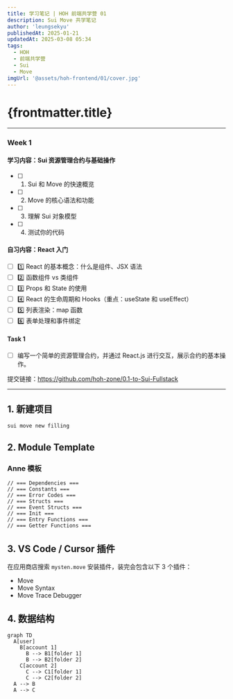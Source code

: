 ```yaml
---
title: 学习笔记 | HOH 前端共学营 01
description: Sui Move 共学笔记
author: 'leungsekyu'
publishedAt: 2025-01-21
updatedAt: 2025-03-08 05:34
tags:
  - HOH
  - 前端共学营
  - Sui
  - Move
imgUrl: '@assets/hoh-frontend/01/cover.jpg'
---
```



# {frontmatter.title}

<YouTube url="https://www.youtube.com/embed/kysdlsL6_uE?si=q6etxhz7GHFLyQk3" />

<Link
  site="https://www.bilibili.com/video/BV1k46GY5E8n"
  name="前端共学营Week·1_第1讲：Sui 资源管理合约与基础操作"
  first={true}
/>

<Link site="https://github.com/hoh-zone/0.1-to-Sui-Fullstack" name="从0.1开始Sui全栈开发者计划" />

---

### Week 1

#### 学习内容：Sui 资源管理合约与基础操作

- [ ] 1. Sui 和 Move 的快速概览
- [ ] 2. Move 的核心语法和功能
- [ ] 3. 理解 Sui 对象模型
- [ ] 4. 测试你的代码

#### 自习内容：React 入门

- [ ] 1️⃣ React 的基本概念：什么是组件、JSX 语法
- [ ] 2️⃣ 函数组件 vs 类组件
- [ ] 3️⃣ Props 和 State 的使用
- [ ] 4️⃣ React 的生命周期和 Hooks（重点：useState 和 useEffect）
- [ ] 5️⃣ 列表渲染：map 函数
- [ ] 6️⃣ 表单处理和事件绑定

#### Task 1

- [ ] 编写一个简单的资源管理合约，并通过 React.js 进行交互，展示合约的基本操作。

提交链接：https://github.com/hoh-zone/0.1-to-Sui-Fullstack

---

## 1. 新建项目

```zsh
sui move new filling
```

<Link
  site="https://docs.sui.io/guides/developer/first-app/write-package"
  name="Write a Move Package"
  favicon="https://docs.sui.io/img/favicon.ico"
  first={true}
/>

## 2. Module Template

### Anne 模板

```move
// === Dependencies ===
// === Constants ===
// === Error Codes ===
// === Structs ===
// === Event Structs ===
// === Init ===
// === Entry Functions ===
// === Getter Functions ===
```

<Link
  site="https://docs.sui.io/concepts/sui-move-concepts/conventions"
  name="Move Conventions"
  favicon="https://docs.sui.io/img/favicon.ico"
  first={true}
/>

## 3. VS Code / Cursor 插件

在应用商店搜索 `mysten.move` 安装插件，装完会包含以下 3 个插件：

- Move
- Move Syntax
- Move Trace Debugger

<Link
  site="https://docs.sui.io/references/ide/move"
  name="Move Analyzer"
  favicon="https://docs.sui.io/img/favicon.ico"
  first={true}
/>

## 4. 数据结构

```mermaid
graph TD
  A[user]
    B[account 1]
      B --> B1[folder 1]
      B --> B2[folder 2]
    C[account 2]
      C --> C1[folder 1]
      C --> C2[folder 2]
  A --> B
  A --> C
```
